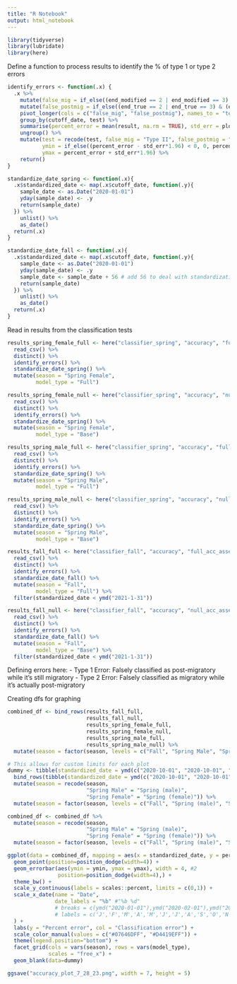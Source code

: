 ```yaml
---
title: "R Notebook"
output: html_notebook
---
```


```r
library(tidyverse)
library(lubridate)
library(here)
```

Define a function to process results to identify the % of type 1 or type 2 errors
```r
identify_errors <- function(.x) {
  .x %>% 
    mutate(false_mig = if_else((end_modified == 2 | end_modified == 3) & (end_true == 4 | end_true == 5), 1, 0)) %>% 
    mutate(false_postmig = if_else((end_true == 2 | end_true == 3) & (end_modified == 4 | end_modified == 5), 1, 0)) %>% 
    pivot_longer(cols = c("false_mig", "false_postmig"), names_to = "test", values_to = "result") %>% 
    group_by(cutoff_date, test) %>% 
    summarise(percent_error = mean(result, na.rm = TRUE), std_err = plotrix::std.error(result)) %>% 
    ungroup() %>% 
    mutate(test = recode(test, false_mig = "Type II", false_postmig = "Type I"),
           ymin = if_else((percent_error - std_err*1.96) < 0, 0, percent_error - std_err*1.96),
           ymax = percent_error + std_err*1.96) %>% 
    return()
}

standardize_date_spring <- function(.x){
  .x$standardized_date <- map(.x$cutoff_date, function(.y){
    sample_date <- as.Date("2020-01-01")
    yday(sample_date) <- .y
    return(sample_date)
  }) %>% 
    unlist() %>% 
    as_date()
  return(.x)
}

standardize_date_fall <- function(.x){ 
  .x$standardized_date <- map(.x$cutoff_date, function(.y){
    sample_date <- as.Date("2020-01-01")
    yday(sample_date) <- .y
    sample_date <- sample_date + 56 # add 56 to deal with standardization in prep_data (days_subtract)
    return(sample_date)
  }) %>% 
    unlist() %>% 
    as_date()
  return(.x)
}
```

Read in results from the classification tests
```r
results_spring_female_full <- here("classifier_spring", "accuracy", "full_female", "accuracy_results_female_full.csv") %>% 
  read_csv() %>% 
  distinct() %>% 
  identify_errors() %>% 
  standardize_date_spring() %>% 
  mutate(season = "Spring Female",
         model_type = "Full")

results_spring_female_null <- here("classifier_spring", "accuracy", "null_female", "accuracy_results_female_null.csv") %>% 
  read_csv() %>% 
  distinct() %>% 
  identify_errors() %>% 
  standardize_date_spring() %>% 
  mutate(season = "Spring Female",
         model_type = "Base")

results_spring_male_full <- here("classifier_spring", "accuracy", "full_male", "accuracy_results_male_full.csv") %>% 
  read_csv() %>% 
  distinct() %>% 
  identify_errors() %>% 
  standardize_date_spring() %>% 
  mutate(season = "Spring Male",
         model_type = "Full")

results_spring_male_null <- here("classifier_spring", "accuracy", "null_male", "accuracy_results_male_null.csv") %>% 
  read_csv() %>% 
  distinct() %>% 
  identify_errors() %>% 
  standardize_date_spring() %>% 
  mutate(season = "Spring Male",
         model_type = "Base")

results_fall_full <- here("classifier_fall", "accuracy", "full_acc_assessment", "accuracy_results_fall_full.csv") %>% 
  read_csv() %>% 
  distinct() %>% 
  identify_errors() %>% 
  standardize_date_fall() %>% 
  mutate(season = "Fall",
         model_type = "Full") %>% 
  filter(standardized_date < ymd("2021-1-31"))

results_fall_null <- here("classifier_fall", "accuracy", "null_acc_assessment", "accuracy_results_fall_null.csv") %>% 
  read_csv() %>% 
  distinct() %>% 
  identify_errors() %>% 
  standardize_date_fall() %>% 
  mutate(season = "Fall",
         model_type = "Base") %>% 
  filter(standardized_date < ymd("2021-1-31"))
```

Defining errors here:
- Type 1 Error: Falsely classified as post-migratory while it's still migratory
- Type 2 Error: Falsely classified as migratory while it's actually post-migratory

Creating dfs for graphing
```r
combined_df <- bind_rows(results_fall_full, 
                         results_fall_null, 
                         results_spring_female_full, 
                         results_spring_female_null, 
                         results_spring_male_full, 
                         results_spring_male_null) %>% 
  mutate(season = factor(season, levels = c("Fall", "Spring Male", "Spring Female"), ordered = TRUE))

# This allows for custom limits for each plot
dummy <- tibble(standardized_date = ymd(c("2020-10-01", "2020-10-01", "2020-03-01", "2020-03-01", "2020-03-01", "2020-03-01", "2021-02-05", "2021-02-05", "2020-07-01", "2020-07-01", "2020-07-01", "2020-07-01")), percent_error = 0, season = c("Fall", "Fall", "Spring Male", "Spring Male", "Spring Female", "Spring Female", "Fall", "Fall", "Spring Male", "Spring Male", "Spring Female", "Spring Female"), model_type = c("Full", "Base", "Full", "Base", "Full", "Base", "Full", "Base", "Full", "Base", "Full", "Base"), test = "Type I") %>% 
  bind_rows(tibble(standardized_date = ymd(c("2020-10-01", "2020-10-01", "2020-03-01", "2020-03-01", "2020-03-01", "2020-03-01", "2021-02-05", "2021-02-05", "2020-07-01", "2020-07-01", "2020-07-01", "2020-07-01")), percent_error = 0, season = c("Fall", "Fall", "Spring Male", "Spring Male", "Spring Female", "Spring Female", "Fall", "Fall", "Spring Male", "Spring Male", "Spring Female", "Spring Female"), model_type = c("Full", "Base", "Full", "Base", "Full", "Base", "Full", "Base", "Full", "Base", "Full", "Base"), test = "Type II")) %>% 
  mutate(season = recode(season, 
                         "Spring Male" = "Spring (male)",
                         "Spring Female" = "Spring (female)")) %>% 
  mutate(season = factor(season, levels = c("Fall", "Spring (male)", "Spring (female)"), ordered = TRUE))

combined_df <- combined_df %>% 
  mutate(season = recode(season, 
                         "Spring Male" = "Spring (male)",
                         "Spring Female" = "Spring (female)")) %>% 
  mutate(season = factor(season, levels = c("Fall", "Spring (male)", "Spring (female)"), ordered = TRUE))
```

```r
ggplot(data = combined_df, mapping = aes(x = standardized_date, y = percent_error, col = test)) +
  geom_point(position=position_dodge(width=4)) +
  geom_errorbar(aes(ymin = ymin, ymax = ymax), width = 4, #2
                position=position_dodge(width=4),) +
  theme_bw() +
  scale_y_continuous(labels = scales::percent, limits = c(0,1)) +
  scale_x_date(name = "Date",
               date_labels = "%b" #"%b %d"
               # breaks = c(ymd("2020-01-01"),ymd("2020-02-01"),ymd("2020-03-01"),ymd("2020-04-01"),ymd("2020-05-01"),ymd("2020-06-01"),ymd("2020-07-01"),ymd("2020-08-01"),ymd("2020-09-01"), ymd("2020-10-01"), ymd("2020-11-01"), ymd("2020-12-01"), ymd("2021-1-01"), ymd("2021-2-01"), ymd("2021-3-01"), ymd("2021-4-01")),
               # labels = c('J','F','M','A','M','J','J','A','S','O','N','D', 'J', 'F', 'M', 'A')
  ) +
  labs(y = "Percent error", col = "Classification error") +
  scale_color_manual(values = c("#07646DFF", "#D4419EFF")) +
  theme(legend.position="bottom") +
  facet_grid(cols = vars(season), rows = vars(model_type),
             scales = "free_x") +
  geom_blank(data=dummy)

ggsave("accuracy_plot_7_28_23.png", width = 7, height = 5)
```

